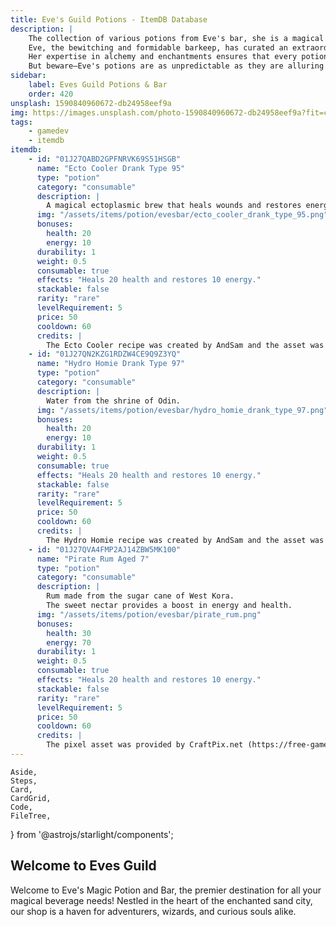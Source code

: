 ```yaml
---
title: Eve's Guild Potions - ItemDB Database
description: |
    The collection of various potions from Eve's bar, she is a magical and dangerous barkeep, be careful when drinking them!
    Eve, the bewitching and formidable barkeep, has curated an extraordinary collection of potions that tantalize the senses and stir the soul.
    Her expertise in alchemy and enchantments ensures that every potion carries a touch of her powerful magic.
    But beware—Eve's potions are as unpredictable as they are alluring. Drinking them is a gamble with fate, a dance with destiny.
sidebar:
    label: Eves Guild Potions & Bar
    order: 420
unsplash: 1590840960672-db24958eef9a
img: https://images.unsplash.com/photo-1590840960672-db24958eef9a?fit=crop&w=1400&h=700&q=75
tags:
    - gamedev
    - itemdb
itemdb:
    - id: "01J27QABD2GPFNRVK69S51HSGB"
      name: "Ecto Cooler Drank Type 95"
      type: "potion"
      category: "consumable"
      description: |
        A magical ectoplasmic brew that heals wounds and restores energy.
      img: "/assets/items/potion/evesbar/ecto_cooler_drank_type_95.png"
      bonuses:
        health: 20
        energy: 10
      durability: 1
      weight: 0.5
      consumable: true
      effects: "Heals 20 health and restores 10 energy."
      stackable: false
      rarity: "rare"
      levelRequirement: 5
      price: 50
      cooldown: 60
      credits: |
        The Ecto Cooler recipe was created by AndSam and the asset was provided by CraftPix.net (https://free-game-assets.itch.io/48-free-magic-potions-pixel-art-icons).
    - id: "01J27QN2KZG1RDZW4CE9Q9Z3YQ"
      name: "Hydro Homie Drank Type 97"
      type: "potion"
      category: "consumable"
      description: |
        Water from the shrine of Odin.
      img: "/assets/items/potion/evesbar/hydro_homie_drank_type_97.png"
      bonuses:
        health: 20
        energy: 10
      durability: 1
      weight: 0.5
      consumable: true
      effects: "Heals 20 health and restores 10 energy."
      stackable: false
      rarity: "rare"
      levelRequirement: 5
      price: 50
      cooldown: 60
      credits: |
        The Hydro Homie recipe was created by AndSam and the asset was provided by CraftPix.net (https://free-game-assets.itch.io/48-free-magic-potions-pixel-art-icons).
    - id: "01J27QVA4FMP2AJ14ZBW5MK100"
      name: "Pirate Rum Aged 7"
      type: "potion"
      category: "consumable"
      description: |
        Rum made from the sugar cane of West Kora.
        The sweet nectar provides a boost in energy and health.
      img: "/assets/items/potion/evesbar/pirate_rum.png"
      bonuses:
        health: 30
        energy: 70
      durability: 1
      weight: 0.5
      consumable: true
      effects: "Heals 20 health and restores 10 energy."
      stackable: false
      rarity: "rare"
      levelRequirement: 5
      price: 50
      cooldown: 60
      credits: |
        The pixel asset was provided by CraftPix.net (https://free-game-assets.itch.io/free-pirate-stuff-pixel-art-icons).
---
```


	Aside,
	Steps,
	Card,
	CardGrid,
	Code,
	FileTree,
} from '@astrojs/starlight/components';


## Welcome to Eves Guild

Welcome to Eve's Magic Potion and Bar, the premier destination for all your magical beverage needs!
Nestled in the heart of the enchanted sand city, our shop is a haven for adventurers, wizards, and curious souls alike.


<ItemDB itemdb={frontmatter.itemdb} />